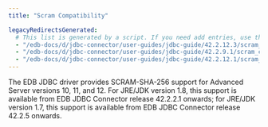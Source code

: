 ```yaml
---
title: "Scram Compatibility"

legacyRedirectsGenerated:
  # This list is generated by a script. If you need add entries, use the `legacyRedirects` key.
  - "/edb-docs/d/jdbc-connector/user-guides/jdbc-guide/42.2.12.3/scram_compatibility.html"
  - "/edb-docs/d/jdbc-connector/user-guides/jdbc-guide/42.2.9.1/scram_compatibility.html"
  - "/edb-docs/d/jdbc-connector/user-guides/jdbc-guide/42.2.12.1/scram_compatibility.html"
---
```


<div id="scram_compatibility" class="registered_link"></div>

The EDB JDBC driver provides SCRAM-SHA-256 support for Advanced Server versions 10, 11, and 12. For JRE/JDK version 1.8, this support is available from EDB JDBC Connector release 42.2.2.1 onwards; for JRE/JDK version 1.7, this support is available from EDB JDBC Connector release 42.2.5 onwards.
